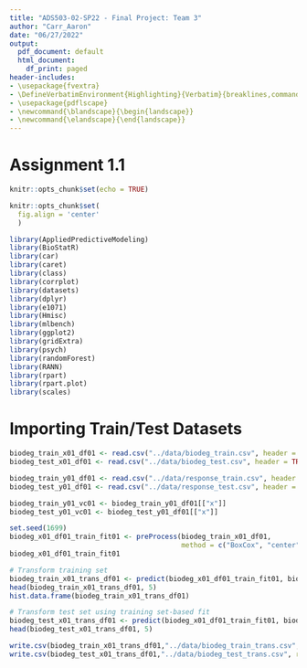 ```yaml
---
title: "ADS503-02-SP22 - Final Project: Team 3"
author: "Carr_Aaron"
date: "06/27/2022"
output:
  pdf_document: default
  html_document:
    df_print: paged
header-includes:
- \usepackage{fvextra}
- \DefineVerbatimEnvironment{Highlighting}{Verbatim}{breaklines,commandchars=\\\{\}}
- \usepackage{pdflscape}
- \newcommand{\blandscape}{\begin{landscape}}
- \newcommand{\elandscape}{\end{landscape}}
---
```


# Assignment 1.1
```r
knitr::opts_chunk$set(echo = TRUE)
```

```r
knitr::opts_chunk$set(
  fig.align = 'center'
  )
```

```r
library(AppliedPredictiveModeling)
library(BioStatR)
library(car)
library(caret)
library(class)
library(corrplot)
library(datasets)
library(dplyr)
library(e1071)
library(Hmisc)
library(mlbench)
library(ggplot2)
library(gridExtra)
library(psych)
library(randomForest)
library(RANN)
library(rpart)
library(rpart.plot)
library(scales)
```

# Importing Train/Test Datasets
```r
biodeg_train_x01_df01 <- read.csv("../data/biodeg_train.csv", header = TRUE, sep = ",")
biodeg_test_x01_df01 <- read.csv("../data/biodeg_test.csv", header = TRUE, sep = ",")

biodeg_train_y01_df01 <- read.csv("../data/response_train.csv", header = TRUE, sep = ",")
biodeg_test_y01_df01 <- read.csv("../data/response_test.csv", header = TRUE, sep = ",")

biodeg_train_y01_vc01 <- biodeg_train_y01_df01[["x"]]
biodeg_test_y01_vc01 <- biodeg_test_y01_df01[["x"]]
```

```r
set.seed(1699)
biodeg_x01_df01_train_fit01 <- preProcess(biodeg_train_x01_df01,
                                          method = c("BoxCox", "center", "scale", "nzv", "spatialSign"))
biodeg_x01_df01_train_fit01

# Transform training set
biodeg_train_x01_trans_df01 <- predict(biodeg_x01_df01_train_fit01, biodeg_train_x01_df01)
head(biodeg_train_x01_trans_df01, 5)
hist.data.frame(biodeg_train_x01_trans_df01)

# Transform test set using training set-based fit
biodeg_test_x01_trans_df01 <- predict(biodeg_x01_df01_train_fit01, biodeg_test_x01_df01)
head(biodeg_test_x01_trans_df01, 5)
```

```r
write.csv(biodeg_train_x01_trans_df01,"../data/biodeg_train_trans.csv", row.names = FALSE)
write.csv(biodeg_test_x01_trans_df01,"../data/biodeg_test_trans.csv", row.names = FALSE)
```

